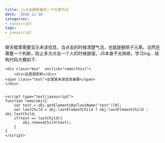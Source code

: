```yaml
---
title: js点击删除最后一个元素节点
date: '2016-11-16'
categories:
- javascript
tags:
- javascript
---
```

聊天框里需要显示未读信息，当点击的时候清楚气泡，也就是删除子元素。当然还需要一个判断，防止多次点击一个人的时候报错，JS本身不太熟练，学习ing...
结构代码大概如下:
```
<div class="box"  onclick="remo(this)">  
 	<div>这里是昵称</div>  
<span class="test">这里是未读信息条数</span>  
</div>  


<script type="text/javascript">  
function remo(obj){  
    var test = obj.getElementsByClassName('test')[0];  
    var lastChild = obj.lastElementChild ? obj.lastElementChild : obj.lastChild;   
    if(test == lastChild){  
        obj.removeChild(test);  
    }  
}  
</script> 
```